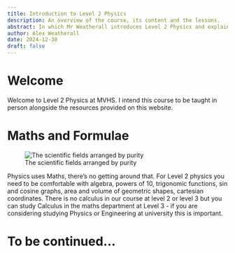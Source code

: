 ```yaml
---
title: Introduction to Level 2 Physics
description: An overview of the course, its content and the lessons.
abstract: In which Mr Weatherall introduces Level 2 Physics and explains the basics of the course.
author: Alex Weatherall
date: 2024-12-30
draft: false
---
```


# Welcome

Welcome to Level 2 Physics at MVHS. I intend this course to be taught in person alongside the resources provided on this website.


# Maths and Formulae

![The scientific fields arranged by purity](https://www.explainxkcd.com/wiki/images/6/6c/purity.png)


Physics uses Maths, there's no getting around that. For Level 2 physics you need to be comfortable with algebra, powers of 10, trigonomic functions, sin and cosine graphs, area and volume of geometric shapes, cartesian coordinates. There is no calculus in our course at level 2 or level 3 but you can study Calculus in the maths department at Level 3 - if you are considering studying Physics or Engineering at university this is important.  


# To be continued...

